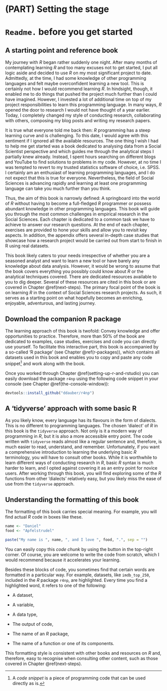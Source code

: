 # (PART) Setting the stage {-}

# `Readme.` before you get started {#readme-before-you-get-started}

## A starting point and reference book {#a-starting-point-and-reference-book}

My journey with *R* began rather suddenly one night. After many months of contemplating learning *R* and too many excuses not to get started, I put all logic aside and decided to use *R* on my most significant project to date. Admittedly, at the time, I had some knowledge of other programming languages and felt maybe overconfident learning a new tool. This is certainly not how I would recommend learning *R*. In hindsight, though, it enabled me to do things that pushed the project much further than I could have imagined. However, I invested a lot of additional time on top of my project responsibilities to learn this programming language. In many ways, *R* opened the door to research I would not have thought of a year earlier. Today, I completely changed my style of conducting research, collaborating with others, composing my blog posts and writing my research papers.

It is true what everyone told me back then: *R* programming has a steep learning curve and is challenging. To this date, I would agree with this sentiment if I ignored all the available resources. The one thing I wish I had to help me get started was a book dedicated to analysing data from a Social Scientist perspective and which guides me through the analytical steps I partially knew already. Instead, I spent hours searching on different blogs and YouTube to find solutions to problems in my code. However, at no time I was tempted to revert to my trusted statistics software of choice, i.e. SPSS. I certainly am an enthusiast of learning programming languages, and I do not expect that this is true for everyone. Nevertheless, the field of Social Sciences is advancing rapidly and learning at least one programming language can take you much further than you think.

Thus, the aim of this book is narrowly defined: A springboard into the world of *R* without having to become a full-fledged *R* programmer or possess abundant knowledge in other programming languages. This book will guide you through the most common challenges in empirical research in the Social Sciences. Each chapter is dedicated to a common task we have to achieve to answer our research questions. At the end of each chapter, exercises are provided to hone your skills and allow you to revisit key aspects. In addition, the appendix offers several in-depth case studies that showcase how a research project would be carried out from start to finish in R using real datasets.

This book likely caters to your needs irrespective of whether you are a seasoned analyst and want to learn a new tool or have barely any knowledge about data analysis. However, it would be wrong to assume that the book covers everything you possibly could know about *R* or the analytical techniques covered. There are dedicated resources available to you to dig deeper. Several of these resources are cited in this book or are covered in Chapter \@ref(next-steps). The primary focal point of the book is on learning *R* in the context of Social Sciences research projects. As such, it serves as a starting point on what hopefully becomes an enriching, enjoyable, adventurous, and lasting journey.

## Download the companion R package {#download-the-companion-r-package}

The learning approach of this book is twofold: Convey knowledge and offer opportunities to practice. Therefore, more than 50% of the book are dedicated to examples, case studies, exercises and code you can directly use yourself. To facilitate this interactive part, this book is accompanied by a so-called 'R package' (see Chapter \@ref(r-packages)), which contains all datasets used in this book and enables you to copy and paste any code snippet[^before_you_get_started-1] and work along with the book.

[^before_you_get_started-1]: A *code snippet* is a piece of programming code that can be used directly as is.

Once you worked through Chapter \@ref(setting-up-r-and-rstudio) you can easily download the package `r4np` using the following code snippet in your console (see Chapter \@ref(the-console-window)):

```r
devtools::install_github("ddauber/r4np")
```

## A 'tidyverse' approach with some basic R {#a-tidyverse-approach-with-some-basic-r}

As you likely know, every language has its flavours in the form of dialects. This is no different to programming languages. The chosen 'dialect' of *R* in this book is the `tidyverse` approach. Not only is it a modern way of programming in *R*, but it is also a more accessible entry point. The code written with `tidyverse` reads almost like a regular sentence and, therefore, is much easier to read, understand, and remember. Unfortunately, if you want a comprehensive introduction to learning the underlying basic *R* terminology, you will have to consult other books. While it is worthwhile to learn different ways of conducting research in *R*, basic *R* syntax is much harder to learn, and I opted against covering it as an entry point for novice users. After working through this book, you will find exploring some of the *R* functions from other 'dialects' relatively easy, but you likely miss the ease of use from the `tidyverse` approach.

## Understanding the formatting of this book {#formatting-of-this-book}

The formatting of this book carries special meaning. For example, you will find actual *R* code in boxes like these.

```r
name <- "Daniel"
food <- "Apfelstrudel"

paste("My name is ", name, ", and I love ", food, ".", sep = "")
```

You can easily copy this *code chunk* by using the button in the top-right corner. Of course, you are welcome to write the code from scratch, which I would recommend because it accelerates your learning.

Besides these blocks of code, you sometimes find that certain words are formatted in a particular way. For example, datasets, like `imdb_top_250`, included in the *R* package `r4np`, are highlighted. Every time you find a highlighted word, it refers to one of the following:

-   A dataset,

-   A variable,

-   A data type,

-   The output of code,

-   The name of an *R* package,

-   The name of a function or one of its components.

This formatting style is consistent with other books and resources on *R* and, therefore, easy to recognise when consulting other content, such as those covered in Chapter \@ref(next-steps).
